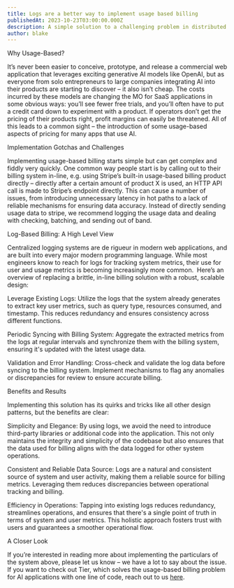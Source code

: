 ```yaml
---
title: Logs are a better way to implement usage based billing
publishedAt: 2023-10-23T03:00:00.000Z
description: A simple solution to a challenging problem in distributed systems.
author: blake
---
```


Why Usage-Based?

It’s never been easier to conceive, prototype, and release a commercial web application that leverages exciting generative AI models like OpenAI, but as everyone from solo entrepreneurs to large companies integrating AI into their products are starting to discover – it also isn’t cheap. The costs incurred by these models are changing the MO for SaaS applications in some obvious ways: you’ll see fewer free trials, and you’ll often have to put a credit card down to experiment with a product. If operators don’t get the pricing of their products right, profit margins can easily be threatened. All of this leads to a common sight – the introduction of some usage-based aspects of pricing for many apps that use AI.

Implementation Gotchas and Challenges

Implementing usage-based billing starts simple but can get complex and fiddly very quickly. One common way people start is by calling out to their billing system in-line, e.g. using Stripe’s built-in usage-based billing product directly – directly after a certain amount of product X is used, an HTTP API call is made to Stripe’s endpoint directly. This can cause a number of issues, from introducing unnecessary latency in hot paths to a lack of reliable mechanisms for ensuring data accuracy. Instead of directly sending usage data to stripe, we recommend logging the usage data and dealing with checking, batching, and sending out of band. 


Log-Based Billing: A High Level View

Centralized logging systems are de rigueur in modern web applications, and are built into every major modern programming language. While most engineers know to reach for logs for tracking system metrics, their use for user and usage metrics is becoming increasingly more common. 
Here’s an overview of replacing a brittle, in-line billing solution with a robust, scalable design:

Leverage Existing Logs: Utilize the logs that the system already generates to extract key user metrics, such as query type, resources consumed, and timestamp. This reduces redundancy and ensures consistency across different functions.

Periodic Syncing with Billing System: Aggregate the extracted metrics from the logs at regular intervals and synchronize them with the billing system, ensuring it's updated with the latest usage data.


Validation and Error Handling: Cross-check and validate the log data before syncing to the billing system. Implement mechanisms to flag any anomalies or discrepancies for review to ensure accurate billing.

Benefits and Results

Implementing this solution has its quirks and tricks like all other design patterns, but the benefits are clear:

Simplicity and Elegance: By using logs, we avoid the need to introduce third-party libraries or additional code into the application. This not only maintains the integrity and simplicity of the codebase but also ensures that the data used for billing aligns with the data logged for other system operations.


Consistent and Reliable Data Source: Logs are a natural and consistent source of system and user activity, making them a reliable source for billing metrics. Leveraging them reduces discrepancies between operational tracking and billing.


Efficiency in Operations: Tapping into existing logs reduces redundancy, streamlines operations, and ensures that there's a single point of truth in terms of system and user metrics. This holistic approach fosters trust with users and guarantees a smoother operational flow.


A Closer Look

If you’re interested in reading more about implementing the particulars of the system above, please let us know – we have a lot to say about the issue. If you want to check out Tier, which solves the usage-based billing problem for AI applications with one line of code, reach out to us [here](https://cal.com/forms/16bb9e85-c7d1-44bc-8b85-1861459c2cc8).
